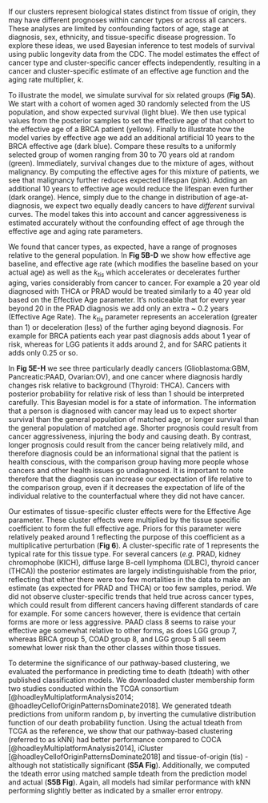 If our clusters represent biological states distinct from tissue of origin, they
may have different prognoses within cancer types or across all cancers. These
analyses are limited by confounding factors of age, stage at diagnosis, sex,
ethnicity, and tissue-specific disease progression. To explore these ideas, we
used Bayesian inference to test models of survival using public longevity data
from the CDC. The model estimates the effect of cancer type and cluster-specific
cancer effects independently, resulting in a cancer and cluster-specific
estimate of an effective age function and the aging rate multiplier, $k$.

To illustrate the model, we simulate survival for six related groups (**Fig
5A**). We start with a cohort of women aged 30 randomly selected from the US
population, and show expected survival (light blue). We then use typical values
from the posterior samples to set the effective age of that cohort to the
effective age of a BRCA patient (yellow). Finally to illustrate how the model
varies by effective age we add an additional artificial 10 years to the BRCA
effective age (dark blue). Compare these results to a uniformly selected group of
women ranging from 30 to 70 years old at random (green). Immediately, survival changes due
to the mixture of ages, without malignancy. By computing the effective ages for
this mixture of patients, we see that malignancy further reduces expected
lifespan (pink). Adding an additional 10 years to effective age would reduce the
lifespan even further (dark orange). Hence, simply due to the change in
distribution of age-at-diagnosis, we expect two equally deadly cancers to have
*different* survival curves. The model takes this into account and cancer
aggressiveness is estimated accurately without the confounding effect of age
through the effective age and aging rate parameters.

We found that cancer types, as expected, have a range of prognoses relative to
the general population. In **Fig 5B-D** we show how effective age baseline, and
effective age rate (which modifies the baseline based on your actual age) as
well as the $k_{tis}$ which accelerates or decelerates further aging, varies
considerably from cancer to cancer. For example a 20 year old diagnosed with
THCA or PRAD would be treated similarly to a 40 year old based on the Effective
Age parameter. It's noticeable that for every year beyond 20 in the PRAD
diagnosis we add only an extra ~ 0.2 years (Effective Age Rate). The $k_{tis}$
parameter represents an acceleration (greater than 1) or deceleration (less) of
the further aging beyond diagnosis. For example for BRCA patients each year past
diagnosis adds about 1 year of risk, whereas for LGG patients it adds around 2,
and for SARC patients it adds only 0.25 or so.


In **Fig 5E-H** we see three particularly deadly cancers (Glioblastoma:GBM,
Pancreatic:PAAD, Ovarian:OV), and one cancer where diagnosis hardly changes risk
relative to background (Thyroid: THCA). Cancers with posterior probability for
relative risk of less than 1 should be interpreted carefully. This Bayesian
model is for a state of information. The information that a person is diagnosed
with cancer may lead us to expect shorter survival than the general population
of matched age, or longer survival than the general population of matched
age. Shorter prognosis could result from cancer aggressiveness, injuring the
body and causing death. By contrast, longer prognosis could result from the
cancer being relatively mild, and therefore diagnosis could be an informational
signal that the patient is health conscious, with the comparison group having
more people whose cancers and other health issues go undiagnosed. It is
important to note therefore that the diagnosis can increase our expectation of
life relative to the comparison group, even if it decreases the expectation of
life of the individual relative to the counterfactual where they did not have
cancer.

Our estimates of tissue-specific cluster effects were for the Effective Age
parameter. These cluster effects were multiplied by the tissue specific
coefficient to form the full effective age. Priors for this parameter were
relatively peaked around 1 reflecting the purpose of this coefficient as a
multiplicative perturbation (**Fig 6**). A cluster-specific rate of 1 represents
the typical rate for this tissue type. For several cancers (_e.g._  PRAD, kidney
chromophobe (KICH), diffuse large B-cell lymphoma (DLBC), thyroid cancer (THCA))
the posterior estimates are largely indistinguishable from the prior, reflecting
that either there were too few mortalities in the data to make an estimate (as
expected for PRAD and THCA) or too few samples, period. We did not observe
cluster-specific trends that held true across cancer types, which could result
from different cancers having different standards of care for example. For some
cancers however, there is evidence that certain forms are more or less
aggressive. PAAD class 8 seems to raise your effective age somewhat relative to
other forms, as does LGG group 7, whereas BRCA group 5, COAD group 8, and LGG
group 5 all seem somewhat lower risk than the other classes within those
tissues.

To determine the significance of our pathway-based clustering, we evaluated the 
performance in predicting time to death (tdeath) with other published classification 
models. We downloaded cluster membership form two studies conducted within the TCGA 
consortium [@hoadleyMultiplatformAnalysis2014; @hoadleyCellofOriginPatternsDominate2018]. 
We generated tdeath predictions from uniform random p, by inverting the cumulative 
distribution function of our death probability function. Using the actual tdeath 
from TCGA as the reference, we show that our pathway-based clustering (referred to as 
kNN) had better performance compared to COCA [@hoadleyMultiplatformAnalysis2014], 
iCluster [@hoadleyCellofOriginPatternsDominate2018] and tissue-of-origin (tis) - 
although not statistically significant (**S5A Fig**). Additionally, we computed the
tdeath error using matched sample tdeath from the prediction model and actual (**S5B Fig**). 
Again, all models had similar performance with kNN performing slightly better as 
indicated by a smaller error entropy.
